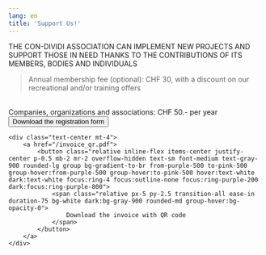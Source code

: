 ```yaml
---
lang: en
title: 'Support Us!'
---
```


THE CON-DIVIDI ASSOCIATION CAN IMPLEMENT NEW PROJECTS AND SUPPORT THOSE IN NEED THANKS TO THE CONTRIBUTIONS OF ITS MEMBERS, BODIES AND INDIVIDUALS

> Annual membership fee (optional): CHF 30, with a discount on our recreational and/or training offers

<br />
Companies, organizations and associations: CHF 50.- per year

<div class="grid grid-cols-2 mt-20px">
    <div class="text-center mt-4">
        <a href="/registration_form.odt">
            <button class="relative inline-flex items-center justify-center p-0.5 mb-2 mr-2 overflow-hidden text-sm font-medium text-gray-900 rounded-lg group bg-gradient-to-br from-purple-500 to-pink-500 group-hover:from-purple-500 group-hover:to-pink-500 hover:text-white dark:text-white focus:ring-4 focus:outline-none focus:ring-purple-200 dark:focus:ring-purple-800">
                <span class="relative px-5 py-2.5 transition-all ease-in duration-75 bg-white dark:bg-gray-900 rounded-md group-hover:bg-opacity-0">
                        Download the registration form
                </span>
            </button>
        </a>
    </div>

    <div class="text-center mt-4">
        <a href="/invoice_qr.pdf">
            <button class="relative inline-flex items-center justify-center p-0.5 mb-2 mr-2 overflow-hidden text-sm font-medium text-gray-900 rounded-lg group bg-gradient-to-br from-purple-500 to-pink-500 group-hover:from-purple-500 group-hover:to-pink-500 hover:text-white dark:text-white focus:ring-4 focus:outline-none focus:ring-purple-200 dark:focus:ring-purple-800">
                <span class="relative px-5 py-2.5 transition-all ease-in duration-75 bg-white dark:bg-gray-900 rounded-md group-hover:bg-opacity-0">
                    Download the invoice with QR code
                </span>
            </button>
        </a>
    </div>

</div>
